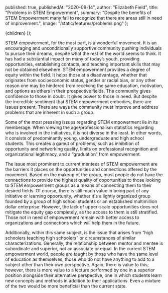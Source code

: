 
  published: true,
  publishedAt: "2020-08-14",
  author: "Elizabeth Field",
  title: "Problems in STEM Empowerment",
  summary: "Despite the benefits of STEM Empowerment many fail to recognize that there are areas still in need of improvement.",
  image: "/static/features/problems.png"
};

  <BlogPost path={router.pathname} meta={meta}>
    {children}
  </BlogPost>
));


STEM empowerment, for the most part, is a wonderful movement. It is an encouraging and unconditionally supportive community pushing individuals to pursue their dreams, despite what the rest of the world seems to think. It has had a substantial impact on many of today’s youth, providing opportunities, establishing contacts, and teaching important skills that may not be obtained elsewhere. STEM empowerment provides a degree of equity within the field. It helps those at a disadvantage, whether that originates from socioeconomic status, gender or racial bias, or any other reason one may be hindered from receiving the same education, motivation, and options as others in their prospective fields. The community gives confidence to those in doubt. It gives power to those in need. But despite the incredible sentiment that STEM empowerment embodies, there are issues present. There are ways the community must improve and address problems that are inherent in such a group.

Some of the most pressing issues regarding STEM empowerment lie in its memberage. When viewing the age/professionalism statistics regarding who is involved in the initiatives, it is not diverse in the least. In other words, it consists of predominantly young, undergraduate and high school students. This creates a gamut of problems, such as inhibition of opportunity and networking quality, limits on professional recognition and organizational legitimacy, and a “graduation” from empowerment. 

The issue most prominent to current mentees of STEM empowerment are the barriers it places on the opportunities and connections offered by the movement. Based on the makeup of the group, most people do not have the connections to provide the highest quality of opportunities to those looking to STEM empowerment groups as a means of connecting them to their desired fields. Of course, there is still much value in being part of any initiative or learning opportunity, whether it's a lightly organized group founded by a group of high school students or an established multimillion dollar enterprise. However, the lack of upper-scale opportunities does not mitigate the equity gap completely, as the access to them is still stratified. Those not in need of empowerment remain with better access to organizations and connections which will help them in the future. 

Additionally, within this same subject, is the issue that arises from “high schoolers teaching high schoolers” or circumstances of similar characterizations. Generally, the relationship between mentor and mentee is subordinate and superior, not an associate or equal. In the current STEM empowerment world, people are taught by those who have the same level of education as themselves, those who do not have anything to add to a subject other than their own perspective. Again, there is value to this; however, there is more value to a lecture performed by one in a superior position alongside their alternative perspective, one in which students learn new concepts and methods in addition to their applications. Even a mixture of the two would be more beneficial than the current state. 
